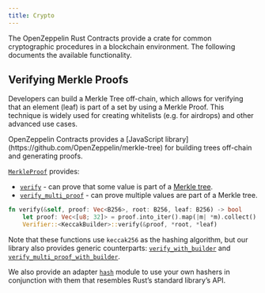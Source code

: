 ```yaml
---
title: Crypto
---
```


The OpenZeppelin Rust Contracts provide a crate for common cryptographic procedures in a blockchain environment. The following documents the available functionality.

## Verifying Merkle Proofs

Developers can build a Merkle Tree off-chain, which allows for verifying that an element (leaf) is part of a set by using a Merkle Proof. This technique is widely used for creating whitelists (e.g. for airdrops) and other advanced use cases.

<Callout>
OpenZeppelin Contracts provides a [JavaScript library](https://github.com/OpenZeppelin/merkle-tree) for building trees off-chain and generating proofs.
</Callout>

[`MerkleProof`](https://docs.rs/openzeppelin-crypto/0.3.0-alpha.1/openzeppelin_crypto/merkle/struct.Verifier.html) provides:

* [`verify`](https://docs.rs/openzeppelin-crypto/0.3.0-alpha.1/openzeppelin_crypto/merkle/struct.Verifier.html#method.verify) - can prove that some value is part of a [Merkle tree](https://en.wikipedia.org/wiki/Merkle_tree).
* [`verify_multi_proof`](https://docs.rs/openzeppelin-crypto/0.3.0-alpha.1/openzeppelin_crypto/merkle/struct.Verifier.html#method.verify_multi_proof) - can prove multiple values are part of a Merkle tree.

```rust
fn verify(&self, proof: Vec<B256>, root: B256, leaf: B256) -> bool 
    let proof: Vec<[u8; 32]> = proof.into_iter().map(|m| *m).collect();
    Verifier::<KeccakBuilder>::verify(&proof, *root, *leaf)

```

Note that these functions use `keccak256` as the hashing algorithm, but our library also provides generic counterparts: [`verify_with_builder`](https://docs.rs/openzeppelin-crypto/0.3.0-alpha.1/openzeppelin_crypto/merkle/struct.Verifier.html#method.verify_with_builder) and [`verify_multi_proof_with_builder`](https://docs.rs/openzeppelin-crypto/0.3.0-alpha.1/openzeppelin_crypto/merkle/struct.Verifier.html#method.verify_multi_proof_with_builder).

We also provide an adapter [`hash`](https://docs.rs/openzeppelin-crypto/0.3.0-alpha.1/openzeppelin_crypto/hash/index.html) module to use your own hashers in conjunction with them that resembles Rust’s standard library’s API.
